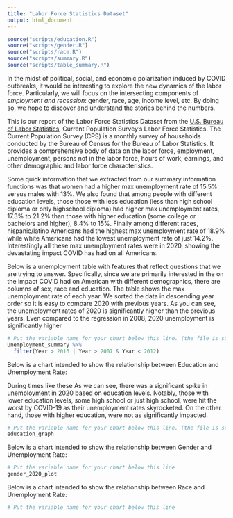 ```yaml
---
title: "Labor Force Statistics Dataset"
output: html_document
---
```

```r
source("scripts/education.R")
source("scripts/gender.R")
source("scripts/race.R")
source("scripts/summary.R")
source("scripts/table_summary.R")

```

In the midst of political, social, and economic polarization induced by COVID outbreaks, it would be interesting to explore the new dynamics of the labor force. Particularly, we will focus on the intersecting components of *employment and recession*: gender, race, age, income level, etc. By doing so, we hope to discover and understand the stories behind the numbers.

This is our report of the Labor Force Statistics Dataset from the [U.S. Bureau of Labor Statistics](https://data.bls.gov/cgi-bin/surveymost?ln), Current Population Survey’s Labor Force Statistics. The Current Population Survey (CPS) is a monthly survey of households conducted by the Bureau of Census for the Bureau of Labor Statistics. It provides a comprehensive body of data on the labor force, employment, unemployment, persons not in the labor force, hours of work, earnings, and other demographic and labor force characteristics.

Some quick information that we extracted from our summary information functions was that women had a higher max unemployment rate of 15.5% versus males with 13%. We also found that among people with different education levels, those those with less education (less than high school diploma or only highschool diploma) had higher max unemployment rates, 17.3% to 21.2% than those with higher education (some college or bachelors and higher), 8.4% to 15%. Finally among different races, hispanic/latino Americans had the highest max unemployment rate of 18.9% while white Americans had the lowest unemployment rate of just 14.2%. Interestingly all these max unemployment rates were in 2020, showing the devastating impact COVID has had on all Americans. 

Below is a unemployment table with features that reflect questions that we are trying to answer. Specifically, since we are primarily interested in the on the impact COVID had on American with different demographics, there are columns of sex, race and education. The table shows the max unemployment rate of each year. We sorted the data in descending year order so it is easy to compare 2020 with previous years. As you can see, the unemployment rates of 2020 is significantly higher than the previous years. Even compared to the regression in 2008, 2020 unemployment is significantly higher

```r
# Put the variable name for your chart below this line. (the file is sourced, so just having the variable will display the chart.)
Unemployment_summary %>% 
  filter(Year > 2016 | Year > 2007 & Year < 2012)
```

Below is a chart intended to show the relationship between Education and Unemployment Rate: 

During times like these 
As we can see, there was a significant spike in unemployment in 2020 based on education levels. Notably, those with lower education levels, some high school or just high school, were hit the worst by COVID-19 as their unemployment rates skyrocketed. On the other hand, those with higher education, were not as significantly impacted.

```r
# Put the variable name for your chart below this line. (the file is sourced, so just having the variable will display the chart.)
education_graph
```



Below is a chart intended to show the relationship between Gender and Unemployment Rate: 
```r
# Put the variable name for your chart below this line 
gender_2020_plot
```



Below is a chart intended to show the relationship between Race and Unemployment Rate: 

```r
# Put the variable name for your chart below this line 

```
